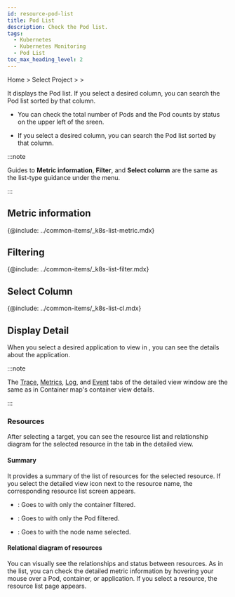 ```yaml
---
id: resource-pod-list
title: Pod List
description: Check the Pod list.
tags:
  - Kubernetes
  - Kubernetes Monitoring
  - Pod List
toc_max_heading_level: 2
---
```


<!-- 
>
다국어 이미지 필요
-->

Home > Select Project > <Cmdname sid="resource" className="uitext" /> > <Cmdname sid="podList" className="uitext" />

It displays the Pod list. If you select a desired column, you can search the Pod list sorted by that column. 

<ImgLang img='k8s-pod-list.png' desc='Pod list' />

-   You can check the total number of Pods and the Pod counts by status on the upper left of the sreen.

-   If you select a desired column, you can search the Pod list sorted by that column.

:::note 

Guides to **Metric information**, **Filter**, and **Select column** are the same as the list-type guidance under the <Cmdname sid="resource" className="uitext" /> menu.

:::

## Metric information

{@include: ../common-items/_k8s-list-metric.mdx} 

## Filtering

{@include: ../common-items/_k8s-list-filter.mdx}

## Select Column

{@include: ../common-items/_k8s-list-cl.mdx}

## Display Detail

When you select a desired application to view in <Cmdname sid="containerizedAppList" className="uitext" />, you can see the details about the application.

:::note 

The [Trace](container-map-trace), [Metrics](container-map-metrics), [Log](container-map-log), and [Event](container-map-event) tabs of the detailed view window are the same as in Container map's container view details.

:::

### Resources

After selecting a target, you can see the resource list and relationship diagram for the selected resource in the <Cmdname sid="resource" className="uitext" /> tab in the detailed view. 

<ImgLang img='k8s-pod-list-detail.png' desc='Pod 목록 상세 ' />

#### Summary

It provides a summary of the list of resources for the selected resource. If you select the detailed view icon next to the resource name, the corresponding resource list screen appears. 

-   <Cmdname sid="container" className="uitext" />: Goes to <Cmdname sid="container_list" className="uitext" /> with only the container filtered.

-   <Cmdname sid="podName" className="uitext" />: Goes to <Cmdname sid="podList" className="uitext" /> with only the Pod filtered.

-   <Cmdname sid="node" className="uitext" />: Goes to <Cmdname sid="node_detail" className="uitext" /> with the node name selected.

#### Relational diagram of resources

You can visually see the relationships and status between resources. As in the list, you can check the detailed metric information by hovering your mouse over a Pod, container, or application. If you select a resource, the resource list page appears.
